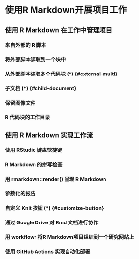 # 使用R Markdown开展项目工作 {#rmarkdown-project}

## 使用 R Markdown 在工作中管理项目 {#project-manage}

### 来自外部的 R 脚本 {#external-r}

### 将外部脚本读取到一个块中 {#external-read}

### 从外部脚本读取多个代码块 (*) {#external-multi}

### 子文档 (*) {#child-document}

### 保留图像文件 {#keep-plot}

### R 代码块的工作目录 {#chunk-directory}

## 使用 R Markdown 实现工作流 {#work-flow}

### 使用 RStudio 键盘快捷键 {#rstudio-shortcut}

### R Markdown 的拼写检查 {#spell-check}

### 用 rmarkdown::render() 呈现 R Markdown {#render-rmd}

### 参数化的报告 {#parameterized-reports}

### 自定义 Knit 按钮 (*)	{#customize-button}

### 通过 Google Drive 对 Rmd 文档进行协作	{#google-drive}

### 用 workflowr 将R Markdown项目组织到一个研究网站上 {#workflowr-web}

### 使用 GitHub Actions 实现自动化部署{#github-actions}
